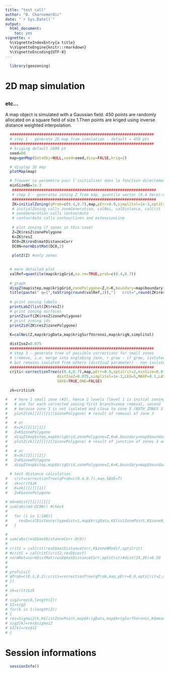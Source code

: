 ```yaml
---
title: "test call"
author: "B. Charnomordic"
date: "`r Sys.Date()`"
output:
  html_document:
    toc: yes
vignette: >
  %\VignetteIndexEntry{a title}
  %\VignetteEngine{knitr::rmarkdown}
  %\VignetteEncoding{UTF-8}
---
```


```r
  library(geozoning)
```


# 2D map simulation 
## 
### etc...

A map object is simulated with a Gaussian field. 450 points are randomly allocated on a square field of size 1.Then points are kriged using inverse distance weighted interpolation.

```r
  ################################################################
  # step 1 - generate 2D map from simulation - default = 450 pts
  ################################################################
  # kriging default 2000 pt 
  seed=80
  map=genMap(DataObj=NULL,seed=seed,disp=FALSE,krig=2)

  # display 2D map
  plotMap(map)

```

```r
  # Trouver ce paramètre pour l'initialiser dans la fonction directement!!!
  minSizeNG=1e-3
   ################################################################
   # step 2 - generates zoning Z from map, quantile vector (0.4 here)-no display
   ################################################################
   ZK=initialZoning(qProb=c(0.4,0.7),map,pErr=0.9,simplitol=1e-3,optiCrit=2,disp=0) # names(Z)  "resCrit"  "resDist" "resZ"
   # initialZoning calls zoneGeneration, calNei, calDistance, calCrit
   # zoneGeneration calls contourAuto
   # contourAuto calls contourLines and extensionLine
 
   # plot zoning (7 zones in this case)
   Z=ZK$resZ$zonePolygone
   K=ZK$resZ
   DC0=ZK$resD$matDistanceCorr
   DC0N=normDistMat(DC0,2)
 
   plotZ(Z) #only zones
   
```

```r
  # more detailed plot
  valRef=quantile(map$krigGrid,na.rm=TRUE,prob=c(0.4,0.7))
   
  # graph
  dispZ(map$step,map$krigGrid,zonePolygone=Z,K=K,boundary=map$boundary,nbLvl=0,id=FALSE,mu=2)
  title(paste(" q=[",toString(round(valRef,2)),"]   crit=",round(ZK$resCrit,2),sep=""))
  
  # print zoning labels
  printLabZ(list(ZK$resZ))
  # print zoning surfaces
  printZsurf(ZK$resZ$zonePolygone)
  # print zoning ids
  printZid(ZK$resZ$zonePolygone)
  
  K=calNei(Z,map$krigData,map$krigSurfVoronoi,map$krigN,simplitol)
```

```r
  distIsoZ=0.075
  ################################################################
  # step 3 - generate tree of possible corrections for small zones 
  # (remove, i.e. merge into englobing zone, r grow - if grow, isolated zone -> grows bigger   
  # but remains isolated from others (distIsoZ parameter) - non isolated zone -> joins closest zone with same labels
  ################################################################
  criti<-correctionTree(c(0.4,0.7),map,pErr=0.9,optiCrit=2,minSize=0.012,minSizeNG=1e-3,
                       distIsoZ=0.075,simplitol=1e-3,LEQ=5,MAXP=0.1,LASTPASS=TRUE,disp=0,
                       SAVE=TRUE,ONE=FALSE)

  zk=criti$zk

#   # here 1 small zone (#3), hence 2 levels (level 1 is initial zoning, level 2 has 2 branches, 
#   # one for each corrected zoning-first branch=zone removal, second   branch=zone junction, 
#   # because zone 3 is not isolated and close to zone 5 (BOTH ZONES 3 and 5 have same lab)
#   plotZ(zk[[2]][[1]]$zonePolygone) # result of removal of zone 3
#   
#   # or
#   K=zk[[2]][[1]]
#   Z=K$zonePolygone
#   dispZ(map$step,map$krigGrid,zonePolygone=Z,K=K,boundary=map$boundary,nbLvl=0,id=FALSE)
#   plotZ(zk[[2]][[2]]$zonePolygone) # result of junction of zones 3 and 5
#   
#   # or
#   K=zk[[2]][[2]]
#   Z=K$zonePolygone
#   dispZ(map$step,map$krigGrid,zonePolygone=Z,K=K,boundary=map$boundary,nbLvl=0,id=FALSE)

  # test distance calculation
#   crit=correctionTree(qProb=c(0.4,0.7),map,SAVE=T)
#   zk=crit$zk
#   K=zk[[1]][[1]]
#   Z=K$zonePolygone
  
# md=mdist[[1]][[1]]
# sum(abs(md-DC0N)) #check
# 
#   for (i in 1:100){
#     resD=calDistance(typedist=1,map$krigData,K$listZonePoint,K$zoneN,map$krigSurfVoronoi,K$meanZone,pErr)
#   }

# 
# sum(abs(resD$matDistanceCorr-DC0))
# 
# crit2 = calCrit(resD$matDistanceCorr,K$zoneNModif,optiCrit)
# #critC = calCritC(crit2,resD$cost)
# normMat=normDistMat(resD$matDistanceCorr,optiCrit)#dist(Z4,Z6)=0.59 
# 
# 
# profvis({
# qProb=c(0.1,0.2);criti=correctionTree(qProb,map,pErr=0.9,optiCrit=2,minSize=0.012,minSizeNG=1e-3,distIsoZ=0.075,simplitol=1e-3,LEQ=5,MAXP=0.1,LASTPASS=TRUE,disp=0,SAVE=TRUE,ONE=FALSE)
# })
# 
# zk=criti$zk
# 
# sig2=rep(0,length(Z))
# SI=sig2
# for(k in 1:length(Z))
# {
# res=Sigmai2(k,K$listZonePoint,map$krigData,map$krigSurfVoronoi,K$meanZone)
# sig2[k]=res$sigmai2
# SI[k]=res$SI
# }
```


# Session informations
```r
  sessionInfo()
```

